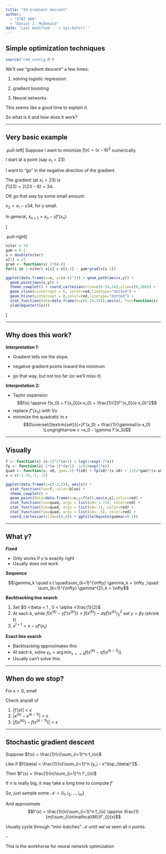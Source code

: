 ```yaml
---
title: "XX Gradient descent"
author: 
  - "STAT 406"
  - "Daniel J. McDonald"
date: 'Last modified - `r Sys.Date()`'
---
```


## Simple optimization techniques

$$\newcommand{\Expect}[1]{\mathbb{E}\left[ #1 \right]}
\newcommand{\Var}[1]{\mathbb{V}\left[ #1 \right]}
\newcommand{\Cov}[2]{\mathrm{Cov}\left[#1,\ #2\right]}
\newcommand{\given}{\ \vert\ }
\newcommand{\argmin}{\arg\min}
\newcommand{\argmax}{\arg\max}
\newcommand{\R}{\mathbb{R}}
\newcommand{\P}{\mathbb{P}}
\renewcommand{\hat}{\widehat}
\newcommand{\tr}[1]{\mbox{tr}(#1)}
\newcommand{\X}{\mathbf{X}}$$


```r
source("rmd_config.R")
```

We'll see "gradient descent" a few times: 

1. solving logistic regression

2. gradient boosting

3. Neural networks

This seems like a good time to explain it.

So what is it and how does it work?

---

## Very basic example

.pull-left[
Suppose I want to minimize $f(x)=(x-6)^2$ numerically.

I start at a point (say $x_1=23$)

I want to "go" in the negative direction of the gradient.

The gradient (at $x_1=23$) is  
$f'(23)=2(23-6)=34$.

OK go that way by some small amount: 

$x_2 = x_1 - \gamma 34$, for $\gamma$ small.

In general, $x_{n+1} = x_n -\gamma f'(x_n)$.

]
  
.pull-right[  
  
```r
niter = 10
gam = 0.1
x = double(niter)
x[1] = 23
grad <- function(x) 2*(x-6)
for(i in 2:niter) x[i] = x[i-1] - gam*grad(x[i-1])
```

```r
ggplot(data.frame(x=x, y=(x-6)^2)) + geom_path(aes(x,y)) + 
  geom_point(aes(x,y)) +
  theme_cowplot() + coord_cartesian(xlim=c(6-24,24),ylim=c(0,300)) +
  geom_vline(xintercept = 6, color=red,linetype="dotted") +
  geom_hline(yintercept = 0,color=red,linetype="dotted") +
  stat_function(data=data.frame(x=c(6-24,24)),aes(x), fun=function(x) (x-6)^2, color=blue, alpha=.4) +
  ylab(bquote(f(x)))
```

]

---

## Why does this work?

__Interpretation 1:__

* Gradient tells me the slope.

* negative gradient points toward the minimum

* go that way, but not too far (or we'll miss it)

__Interpretation 2:__

- Taylor expansion
$$f(x) \approx f(x_0) +  f'(x_0)(x-x_0) + \frac{1}{2}f''(x_0)(x-x_0)^2$$
- replace $f''(x_0)$ with $1/\gamma$
- minimize the quadratic in $x$
$$0\overset{\textrm{set}}{=}f'(x_0) + \frac{1}{\gamma}(x-x_0) \Longrightarrow x =x_0 - \gamma f'(x_0)$$

---

## Visually

```r
f <- function(x) (x-1)^2*(x>1) + log(1+exp(-2*x))
fp <- function(x) 2*(x-1)*(x>1) -2/(1+exp(2*x))
quad <- function(x, x0, gam=.1) f(x0) + fp(x0)*(x-x0) + 1/(2*gam)*(x-x0)^2
x = c(-1.75,-1,-.5)

ggplot(data.frame(x=c(-2,3)), aes(x)) + 
  stat_function(fun=f, color=blue) + 
  theme_cowplot() + 
  geom_point(data=data.frame(x=x,y=f(x)),aes(x,y),color=red) +
  stat_function(fun=quad, args = list(x0=-1.75), color=red) +
  stat_function(fun=quad, args = list(x0=-1), color=red) +
  stat_function(fun=quad, args = list(x0=-.5), color=red) +
  coord_cartesian(ylim=c(0,4)) + ggtitle(bquote(gamma==0.1))
```

---

## What $\gamma$?

__Fixed__

- Only works if $\gamma$ is exactly right 
- Usually does not work

__Sequence__ 

$$\gamma_k \quad s.t.\quad\sum_{k=1}^{\infty} \gamma_k = \infty ,\quad
              \sum_{k=1}^{\infty} \gamma^{2}_k < \infty$$


__Backtracking line search__

1. Set $0 <\beta < 1 , 0 < \alpha <\frac{1}{2}$
2. At each $k$, while
$f\left(x^{(k)} - \gamma f'(x^{(k)})\right) > f(x^{(k)}) - \alpha \gamma  f(x^{(k)})^{2}_{2}$
set $\gamma = \beta \gamma$ (shrink t)
3. $x^{t+1} = x - \gamma f'(x_t)$ 


__Exact line search__

- Backtracking approximates this
- At each $k$, solve
$\gamma_k = \arg\min_{s >= 0} f( x^{(k)} - s f(x^{(k-1)}))$
- Usually can't solve this.

---

## When do we stop?

For $\epsilon>0$, small


Check any/all of

1. $|f'(x)| < \epsilon$
2. $|x^{(k)} - x^{(k-1)}| < \epsilon$
3. $|f(x^{(k)}) - f(x^{(k-1)})| < \epsilon$

---

## Stochastic gradient descent

Suppose $f(x) = \frac{1}{n}\sum_{i=1}^n f_i(x)$

Like if $f(\beta) = \frac{1}{n}\sum_{i=1}^n (y_i - x^\top_i\beta)^2$.

Then $f'(x) = \frac{1}{n}\sum_{i=1}^n f'_i(x)$

If $n$ is really big, it may take a long time to compute $f'$

So, just sample some $\mathcal{M} = \{i_1,i_2,\ldots,i_m\}$

And approximate
$$f'(x) = \frac{1}{n}\sum_{i=1}^n f_i(x) \approx \frac{1}{m}\sum_{i\in\mathcal{M}}f'_{i}(x)$$

Usually cycle through "mini-batches" $\mathcal{M}$ until we've seen all $n$ points.

--

This is the workhorse for neural network optimization

